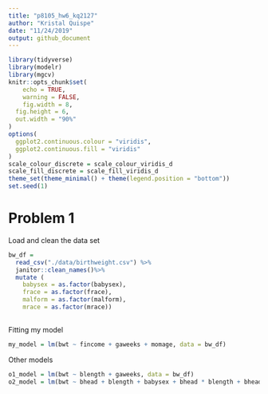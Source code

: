 ```yaml
---
title: "p8105_hw6_kq2127"
author: "Kristal Quispe"
date: "11/24/2019"
output: github_document
---
```


```r
library(tidyverse)
library(modelr)
library(mgcv)
knitr::opts_chunk$set(
	echo = TRUE,
	warning = FALSE,
	fig.width = 8, 
  fig.height = 6,
  out.width = "90%"
)
options(
  ggplot2.continuous.colour = "viridis",
  ggplot2.continuous.fill = "viridis"
)
scale_colour_discrete = scale_colour_viridis_d
scale_fill_discrete = scale_fill_viridis_d
theme_set(theme_minimal() + theme(legend.position = "bottom"))
set.seed(1)
```

# Problem 1

Load and clean the data set
```r
bw_df =
  read_csv("./data/birthweight.csv") %>% 
  janitor::clean_names()%>% 
  mutate (
    babysex = as.factor(babysex),
    frace = as.factor(frace),
    malform = as.factor(malform),
    mrace = as.factor(mrace))
  
```


Fitting my model

```r
my_model = lm(bwt ~ fincome + gaweeks + momage, data = bw_df)
```


Other models

```r
o1_model = lm(bwt ~ blength + gaweeks, data = bw_df)
o2_model = lm(bwt ~ bhead + blength + babysex + bhead * blength + bhead * babysex + blength * babysex + bhead * blength * babysex , data = bw_df)
```


